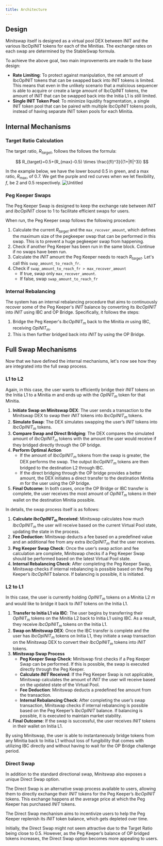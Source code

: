 ```yaml
---
title: Architecture
---
```



## Design

Minitswap itself is designed as a virtual pool DEX between <Tooltip tip={INIT}>INIT</Tooltip> and the various <Tooltip tip={IbcOpINIT}>IbcOpINIT</Tooltip> tokens for each of the Minitias. The exchange rates on each swap are determined by the StableSwap formula.

To achieve the above goal, two main improvements are made to the base design:
- **Rate Limiting**: To protect against manipulation, the net amount of IbcOpINIT tokens that can be swapped back into INIT tokens is limited. This means that even in the unlikely scenario that a malicious sequencer is able to acquire or create a large amount of IbcOpINIT tokens, the amount of INIT that can be swapped back into the Initia L1 is still limited.
- **Single INIT Token Pool**: To minimize liquidity fragmentation, a single INIT token pool that can be paired with multiple IbcOpINIT tokens pools, instead of having separate INIT token pools for each Minitia.

## Internal Mechanisms

### Target Ratio Calculation

The <Tooltip tip={TargetRatio}>target ratio</Tooltip>, $R_{target}$, follows the follows the formula:

$$
R_{target}=0.5+(R_{max}-0.5) \times \frac{(fI)^3}{(1+|fI|^3)}
$$

In the example below, we have the lower bound 0.5 in green, and a <Tooltip tip={MaxRatio}>max ratio</Tooltip>, $R_\text{max}$, of 0.7. We get the purple and red curves when we let <Tooltip tip={Flexibility}>flexibility</Tooltip>, $f$, be 2 and 0.5 respectively.
![Untitled](https://hackmd.io/_uploads/B1BbFej8R.png)

### Peg Keeper Swaps
The Peg Keeper Swap is designed to keep the exchange rate between $INIT$ and $IbcOpINIT$ close to 1 to facilitate efficient swaps for users.

When run, the Peg Keeper swap follows the following procedure:

1. Calculate the current $R_{target}$ and the `max_recover_amount`, which defines the maximum size of the pegkeeper swap that can be performed in this swap. This is to prevent a huge pegkeeper swap from happening.
2. Check if another Peg Keeper has been run in the same block. Continue if no swaps have been run.
3. Calculate the $INIT$ amount the Peg Keeper needs to reach $R_{target}$. Let's call this `swap_amount_to_reach_fr`.
4. Check if `swap_amount_to_reach_fr > max_recover_amount`
    - If true, swap only `max_recover_amount`.
    - If false, swap `swap_amount_to_reach_fr`

### Internal Rebalancing

The system has an internal rebalancing procedure that aims to continuously recover some of the Peg Keeper's $INIT$ balance by converting its $IbcOpINIT$ into $INIT$ using IBC and OP Bridge. Specifically, it follows the steps:

1. Bridge the Peg Keeper's $IbcOpINIT_m$ back to the Minitia $m$ using IBC, receiving $OpINIT_m$.
2. This is then further bridged back into $INIT$ by using the OP Bridge.

## Full Swap Mechanisms

Now that we have defined the internal mechanisms, let's now see how they are integrated into the full swap process.

### L1 to L2

Again, in this case, the user wants to efficiently bridge their $INIT$ tokens on the Initia L1 to a Minitia $m$ and ends up with the $OpINIT_m$ token for that Minitia.

1.	**Initiate Swap on Minitswap DEX**: The user sends a transaction to the Minitswap DEX to swap their $INIT$ tokens into $IbcOpINIT_m$ tokens.
2.	**Simulate Swap**: The DEX simulates swapping the user’s $INIT$ tokens into $IbcOpINIT_m$ tokens.
3.	**Compare Swap and Direct Bridging**: The DEX compares the simulated amount of $IbcOpINIT_m$ tokens with the amount the user would receive if they bridged directly through the OP bridge.
4.	**Perform Optimal Action**
	-	If the amount of $IbcOpINIT_m$ tokens from the swap is greater, the DEX performs the swap. The output $IbcOpINIT_m$ tokens are then bridged to the destination L2 through IBC.
	-	If the direct bridging through the OP bridge provides a better amount, the DEX initiates a direct transfer to the destination Minitia $m$ for the user using the OP bridge.
5.	**Final Outcome**: In both cases, once the OP Bridge or IBC transfer is complete, the user receives the most amount of $OpINIT_m$ tokens in their wallet on the destination Minitia possible.

In details, the swap process itself is as follows:

1.	**Calculate $IbcOpINIT_m$ Received**: Minitswap calculates how much $IbcOpINIT_m$ the user will receive based on the current Virtual Pool state, updating the state in the process.
2.	**Fee Deduction**: Minitswap deducts a fee based on a predefined value and an additional fee from any extra $IbcOpINIT_m$ that the user receives.
3.	**Peg Keeper Swap Check**: Once the user’s swap action and fee calculation are complete, Minitswap checks if a Peg Keeper Swap should be performed based on the latest Virtual Pool state.
4.	**Internal Rebalancing Check**: After completing the Peg Keeper Swap, Minitswap checks if internal rebalancing is possible based on the Peg Keeper’s $IbcOpINIT$ balance. If balancing is possible, it is initiated.

### L2 to L1

In this case, the user is currently holding $OpINIT_m$ tokens on a Minitia L2 $m$ and would like to bridge it back to  $INIT$ tokens on the Initia L1.


1.	**Transfer to Initia L1 via IBC**: The user begins by transferring their $OpINIT_m$ tokens on the Minitia L2 back to Initia L1 using IBC. As a result, they receive $IbcOpINIT_m$ tokens on the Initia L1.
2.	**Swap on Minitswap DEX**: Once the IBC transfer is complete and the user has $IbcOpINIT_m$ tokens on Initia L1, they initiate a swap transaction on the Minitswap DEX to convert their $IbcOpINIT_m$ tokens into $INIT$ tokens.
3. **Minitswap Swap Process**
    - **Peg Keeper Swap Check**: Minitswap first checks if a Peg Keeper Swap can be performed. If this is possible, the swap is executed directly through the Peg Keeper.
	-	**Calculate $INIT$ Received**: If the Peg Keeper Swap is not applicable, Minitswap calculates the amount of $INIT$ the user will receive based on the updated state of the Virtual Pool.
	-	**Fee Deduction**: Minitswap deducts a predefined fee amount from the transaction.
	- **Internal Rebalancing Check**: After completing the user’s swap transaction, Minitswap checks if internal rebalancing is possible based on the Peg Keeper’s $IbcOpINIT$ balance. If balancing is possible, it is executed to maintain market stability.
4. **Final Outcome**: If the swap is successful, the user receives $INIT$ tokens in their wallet on Initia L1.

By using Minitswap, the user is able to instantaneously bridge tokens from any Minitia back to Initia L1 without loss of fungibility that comes with utilizing IBC directly and without having to wait for the OP Bridge challenge period.

### Direct Swap

In addition to the standard directional swap, Minitswap also exposes a unique Direct Swap option.

The Direct Swap is an alternative swap process available to users, allowing them to directly exchange their $INIT$ tokens for the Peg Keeper’s $IbcOpINIT$ tokens. This exchange happens at the average price at which the Peg Keeper has purchased $INIT$ tokens.

The Direct Swap mechanism aims to incentivize users to help the Peg Keeper replenish its $INIT$ token balance, which gets depleted over time.

Initially, the Direct Swap might not seem attractive due to the Target Ratio being close to 0.5. However, as the Peg Keeper’s balance of OP bridged tokens increases, the Direct Swap option becomes more appealing to users.